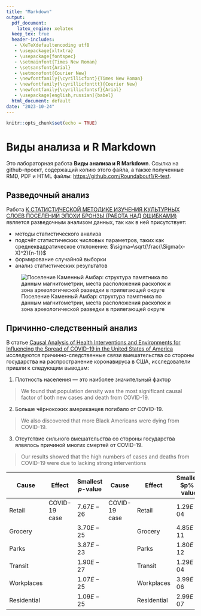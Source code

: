 ```yaml
---
title: "Markdown"
output:
  pdf_document: 
    latex_engine: xelatex
  keep_tex: true 
  header-includes:
   - \XeTeXdefaultencoding utf8
   - \usepackage{xltxtra}
   - \usepackage{fontspec}
   - \setmainfont{Times New Roman}
   - \setsansfont{Arial}
   - \setmonofont{Courier New}
   - \newfontfamily{\cyrillicfont}{Times New Roman}
   - \newfontfamily{\cyrillicfonttt}{Courier New} 
   - \newfontfamily{\cyrillicfontsf}{Arial} 
   - \usepackage[english,russian]{babel}
  html_document: default
date: "2023-10-24"
---
```


```r
knitr::opts_chunk$set(echo = TRUE)
```

# Виды анализа и R Markdown

Это лабораторная работа **Виды анализа и R Markdown**. Ссылка на github-проект, содержащий копию этого файла, а также полученные RMD, PDF и HTML файлы: <https://github.com/Roundabout1/R-test>.

## Разведочный анализ 
Работа [К СТАТИСТИЧЕСКОЙ МЕТОДИКЕ ИЗУЧЕНИЯ КУЛЬТУРНЫХ СЛОЕВ ПОСЕЛЕНИЙ ЭПОХИ БРОНЗЫ (РАБОТА НАД ОШИБКАМИ)](https://cyberleninka.ru/article/n/k-statisticheskoy-metodike-izucheniya-kulturnyh-sloev-poseleniy-epohi-bronzy-rabota-nad-oshibkami) является разведочным анализом данных, так как в ней присутствует:

* методы статистического анализа
* подсчёт статистических числовых параметров, таких как среднеквадратическое отклонение: $\sigma=\sqrt{\frac{\Sigma(x-X)^2}{n-1}}$
* формирование случайной выборки
* анализ статистических результатов

![Поселение Каменный Амбар: структура памятника по данным магнитометрии, места расположения
раскопок и зона археологической разведки в прилегающей округе](images/article_example_img1.png)

## Причинно-следственный анализ
В статье [Causal Analysis of Health Interventions and Environments for Influencing the Spread of COVID-19 in the United States of America](https://www.frontiersin.org/articles/10.3389/fams.2020.611805/full) исследуются причинно-следственные связи вмешательства со стороны государства на распространение коронавируса в США, исследователи пришли к следующим выводам:

1. Плотность населения --- это наиболее значительный фактор 

> We found that population density was the most significant causal factor of both new cases and death from COVID-19.

2. Больше чёрнокожих американцев погибало от COVID-19.

> We also discovered that more Black Americans were dying from COVID-19.

3. Отсутствие сильного вмешательства со стороны государства ялвялось причиной многих смертей от COVID-19.

> Our results showed that the high numbers of cases and deaths from COVID-19 were due to lacking strong interventions

Cause | Effect | Smallest $p$-value | Cause | Effect | Smallest $p%-value
------------- | ------------- | ------------- | ------------- | ------------- | -------------
Retail      | COVID-19 case | $7.67E-26$ | COVID-19 case | Retail      | $1.29E-04$ 
Grocery     |               | $3.70E-25$ |               | Grocery     | $4.85E-11$
Parks       |               | $3.87E-23$ |               | Parks       | $1.80E-12$                
Transit     |               | $1.90E-27$ |               | Transit     | $1.29E-04$        
Workplaces  |               | $1.07E-25$ |               | Workplaces  | $3.99E-06$        
Residential |               | $1.09E-25$ |               | Residential | $2.99E-07$        
